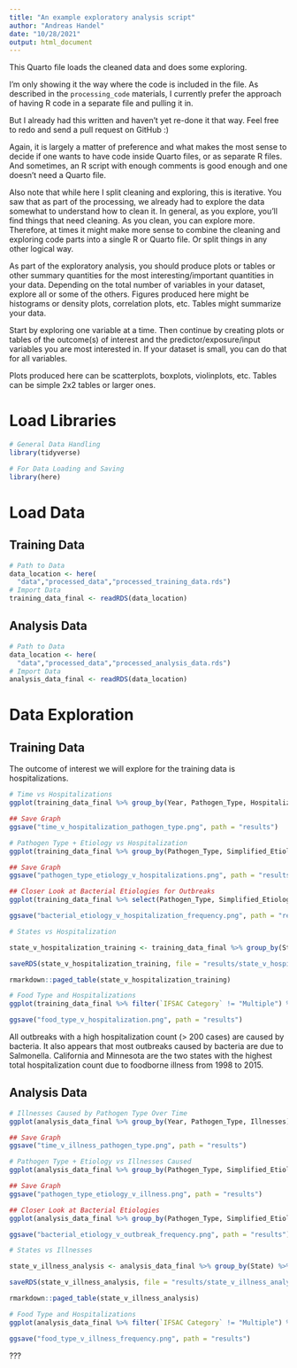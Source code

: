 ```yaml
---
title: "An example exploratory analysis script"
author: "Andreas Handel"
date: "10/28/2021"
output: html_document
---
```


This Quarto file loads the cleaned data and does some exploring.

I'm only showing it the way where the code is included in the file. 
As described in the `processing_code` materials, I currently prefer the approach of having R code in a separate file and pulling it in.

But I already had this written and haven't yet re-done it that way. Feel free to redo and send a pull request on GitHub :)

Again, it is largely a matter of preference and what makes the most sense to decide if one wants to have code inside Quarto files, or as separate R files.
And sometimes, an R script with enough comments is good enough and one doesn't need a Quarto file.

Also note that while here I split cleaning and exploring, this is iterative. You saw that as part of the processing, we already had to explore the data somewhat to understand how to clean it. In general, as you explore, you'll find things that need cleaning. As you clean, you can explore more. Therefore, at times it might make more sense to combine the cleaning and exploring code parts into a single R or Quarto file. Or split things in any other logical way.

As part of the exploratory analysis, you should produce plots or tables or other summary quantities for the most interesting/important quantities in your data. Depending on the total number of variables in your dataset, explore all or some of the others. Figures produced here might be histograms or density plots, correlation plots, etc. Tables might summarize your data.

Start by exploring one variable at a time. Then continue by creating plots or tables of the outcome(s) of interest and the predictor/exposure/input variables you are most interested in. If your dataset is small, you can do that for all variables. 

Plots produced here can be scatterplots, boxplots, violinplots, etc. Tables can be simple 2x2 tables or larger ones.

# Load Libraries

```r
# General Data Handling
library(tidyverse)

# For Data Loading and Saving
library(here)
```

# Load Data

## Training Data
```r
# Path to Data
data_location <- here(
  "data","processed_data","processed_training_data.rds")
# Import Data
training_data_final <- readRDS(data_location)
```

## Analysis Data
```r
# Path to Data
data_location <- here(
  "data","processed_data","processed_analysis_data.rds")
# Import Data
analysis_data_final <- readRDS(data_location)
```

# Data Exploration
## Training Data

The outcome of interest we will explore for the training data is hospitalizations.

```r
# Time vs Hospitalizations
ggplot(training_data_final %>% group_by(Year, Pathogen_Type, Hospitalizations) %>% count() %>% mutate(true_hospitalization = n * Hospitalizations), aes(x = Year, y = true_hospitalization, group = Pathogen_Type, color = Pathogen_Type)) + geom_point() + geom_jitter() + labs(x = "Year", y = "Hospitalizations", title = "Scatter Plot of Hospitalizations by Year and Pathogen Type")

## Save Graph
ggsave("time_v_hospitalization_pathogen_type.png", path = "results")

# Pathogen Type + Etiology vs Hospitalization
ggplot(training_data_final %>% group_by(Pathogen_Type, Simplified_Etiology, Hospitalizations) %>% count() %>% mutate(true_hospitalization = n * Hospitalizations), aes(x = Pathogen_Type, y = true_hospitalization, group = Simplified_Etiology, fill = Simplified_Etiology)) + geom_col() + labs(x = "Pathogen Type", y = "Hospitalizations", title = "Stacked Bar Chart of Hospitalizations by Pathogen Type and Etiology")

## Save Graph
ggsave("pathogen_type_etiology_v_hospitalizations.png", path = "results")

## Closer Look at Bacterial Etiologies for Outbreaks
ggplot(training_data_final %>% select(Pathogen_Type, Simplified_Etiology, Hospitalizations) %>% filter(Pathogen_Type == "Bacteria"), aes(x = Simplified_Etiology)) + geom_bar() + labs(x = "Bacteria", y = "Hospitalizations", title = "Bar Chart of Bacteria Frequency")

ggsave("bacterial_etiology_v_hospitalization_frequency.png", path = "results")

# States vs Hospitalization

state_v_hospitalization_training <- training_data_final %>% group_by(State) %>% mutate(all_hospitalizations = sum(Hospitalizations)) %>% count(all_hospitalizations) %>% select(State, all_hospitalizations) %>% arrange(desc(all_hospitalizations))

saveRDS(state_v_hospitalization_training, file = "results/state_v_hospitalization_training.rds")

rmarkdown::paged_table(state_v_hospitalization_training)

# Food Type and Hospitalizations
ggplot(training_data_final %>% filter(`IFSAC Category` != "Multiple") %>% filter(`IFSAC Category` != "Other"), aes(x = `IFSAC Category`, y = Hospitalizations)) + geom_col() + labs(x = "Food Type", y = "Hospitalizations", title = "Hospitalizations by Food Type, Excluding 'Multiple' and 'Other'")

ggsave("food_type_v_hospitalization.png", path = "results")

```
All outbreaks with a high hospitalization count (> 200 cases) are caused by bacteria. It also appears that most outbreaks caused by bacteria are due to Salmonella. California and Minnesota are the two states with the highest total hospitalization count due to foodborne illness from 1998 to 2015.

## Analysis Data
```r
# Illnesses Caused by Pathogen Type Over Time
ggplot(analysis_data_final %>% group_by(Year, Pathogen_Type, Illnesses) %>% count() %>% mutate(true_illness_count = n * Illnesses), aes(x = Year, y = true_illness_count, group = Pathogen_Type, color = Pathogen_Type)) + geom_point() + geom_jitter() + labs(x = "Year", y = "Cases", title = "Scatter Plot of Illness by Year and Pathogen Type")

## Save Graph
ggsave("time_v_illness_pathogen_type.png", path = "results")

# Pathogen Type + Etiology vs Illnesses Caused
ggplot(analysis_data_final %>% group_by(Pathogen_Type, Simplified_Etiology, Illnesses) %>% count() %>% mutate(true_illness_count = n * Illnesses), aes(x = Pathogen_Type, y = Illnesses, group = Simplified_Etiology, fill = Simplified_Etiology)) + geom_col() + labs(x = "Pathogen Type", y = "Cases", title = "Stacked Bar Chart of Illnesses by Pathogen Type and Etiology")

## Save Graph
ggsave("pathogen_type_etiology_v_illness.png", path = "results")

## Closer Look at Bacterial Etiologies
ggplot(analysis_data_final %>% group_by(Pathogen_Type, Simplified_Etiology, Illnesses) %>% filter(Pathogen_Type == "Bacteria"), aes(x = Simplified_Etiology)) + geom_bar() + labs(x = "Bacteria", y = "Cases", title = "Bar Chart of Bacteria Frequency")

ggsave("bacterial_etiology_v_outbreak_frequency.png", path = "results")

# States vs Illnesses

state_v_illness_analysis <- analysis_data_final %>% group_by(State) %>% mutate(all_illnesses = sum(Illnesses)) %>% count(all_illnesses) %>% select(State, all_illnesses) %>% arrange(desc(all_illnesses))

saveRDS(state_v_illness_analysis, file = "results/state_v_illness_analysis.rds")

rmarkdown::paged_table(state_v_illness_analysis)

# Food Type and Hospitalizations
ggplot(analysis_data_final %>% filter(`IFSAC Category` != "Multiple") %>% filter(`IFSAC Category` != "Other"), aes(x = `IFSAC Category`, y = Illnesses)) + geom_col() + labs(x = "Food Type", y = "Illnesses", title = "Illnesses by Food Type, Excluding 'Multiple' and 'Other'")

ggsave("food_type_v_illness_frequency.png", path = "results")

```
???
